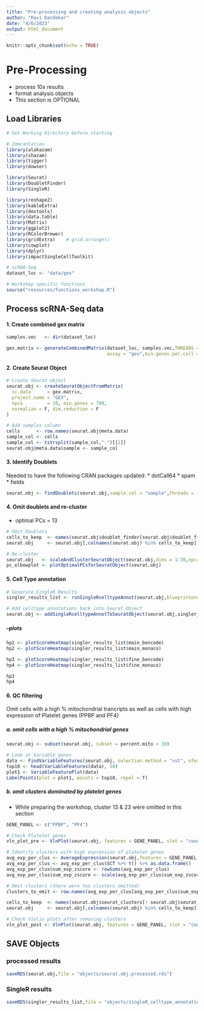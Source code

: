 ```yaml
---
title: "Pre-processing and creating analysis objects"
author: "Ravi Dandekar"
date: "4/6/2023"
output: html_document
---
```


```r
knitr::opts_chunk$set(echo = TRUE)
```

# Pre-Processing 
* process 10x results
* format analysis objects
* This section is OPTIONAL


## Load Libraries
```r
# Set Working Directory before starting

# Immcantation
library(alakazam)
library(shazam)
library(tigger)
library(dowser)

library(Seurat)
library(DoubletFinder)
library(SingleR)

library(reshape2)
library(kableExtra)
library(devtools)
library(data.table)
library(Matrix)
library(ggplot2)
library(RColorBrewer)
library(gridExtra)    # grid.arrange()
library(cowplot)
library(dplyr)
library(impactSingleCellToolkit)

# scRNA-Seq
dataset_loc <- "data/gex"

# Workshop specific functions
source("resources/functions_workshop.R")
```


## Process scRNA-Seq data

#### 1. Create combined gex matrix
```r
samples.vec   <- dir(dataset_loc)

gex.matrix <- generateCombinedMatrix(dataset_loc, samples.vec,THREADS = 8,multi.results = F,
                                     assay = "gex",min.genes.per.cell = 700,max.genes.per.cell = 2500)
```


#### 2. Create Seurat Object
```r
# Create Seurat object
seurat.obj <- createSeuratObjectFromMatrix(
  sc.data      = gex.matrix,
  project.name = "GEX",
  npca         = 20, min.genes = 700,
  normalize = F, dim.reduction = F
)

# Add samples column
cells      <- row.names(seurat.obj@meta.data)
sample_col <- cells
sample_col <- tstrsplit(sample_col,"-")[[2]]
seurat.obj@meta.data$sample <- sample_col
```

#### 3. Identify Doublets

Needed to have the following CRAN packages updated:
  * dotCall64
  * spam
  * fields
```r
seurat.obj <- findDoublets(seurat.obj,sample.col = "sample",threads = 15)
```


#### 4. Omit doublets and re-cluster

* optimal PCs = 13
```r
# Omit Doublets 
cells_to_keep  <- names(seurat.obj$doublet_finder[seurat.obj$doublet_finder %in% "Singlet"])
seurat.obj     <- seurat.obj[,colnames(seurat.obj) %in% cells_to_keep]

# Re-cluster
seurat.obj   <- scaleAndClusterSeuratObject(seurat.obj,dims = 1:30,npca = 10,tsne = T)
pc_elbowplot <- plotOptimalPCsforSeuratObject(seurat.obj)
```

#### 5. Cell Type annotation
```r
# Generate SingleR Results
singler_results_list <- runSingleRcelltypeAnnot(seurat.obj,blueprintencode.annot = T,monaco.annot = T)

# Add celltype annotations back into Seurat Object
seurat.obj <- addSingleRcelltypeAnnotToSeuratObject(seurat.obj,singler_results_list)
```

##### --plots
```r
hp1 <- plotScoreHeatmap(singler_results_list$main_bencode)
hp2 <- plotScoreHeatmap(singler_results_list$main_monaco)

hp3 <- plotScoreHeatmap(singler_results_list$fine_bencode)
hp4 <- plotScoreHeatmap(singler_results_list$fine_monaco)

hp3
hp4
```


#### 6. QC filtering

Omit cells with a high % mitochondrial trancripts as well as cells with high expression of Platelet genes (PPBP and PF4)

##### a. omit cells with a high % mitochondrial genes
```r
seurat.obj <- subset(seurat.obj, subset = percent.mito < 10)

# Look at Variable genes
data <- FindVariableFeatures(seurat.obj, selection.method = "vst", nfeatures = 2000)
top10 <- head(VariableFeatures(data), 10)
plot1 <- VariableFeaturePlot(data)
LabelPoints(plot = plot1, points = top10, repel = T)


```

##### b. omit clusters dominated by platelet genes

* While preparing the workshop, cluster 13 & 23 were omitted in this section

```r
GENE_PANEL <- c("PPBP", "PF4")

# Check Platelet genes
vln_plot_pre <- VlnPlot(seurat.obj, features = GENE_PANEL, slot = "counts", log = T,ncol = 1)

# Identify clusters with high expression of platelet genes
avg_exp_per_clus <- AverageExpression(seurat.obj,features = GENE_PANEL,group.by = "seurat_clusters",assays = "SCT")
avg_exp_per_clus <- avg_exp_per_clus$SCT %>% t() %>% as.data.frame()
avg_exp_per_clus$sum_exp_zscore <- rowSums(avg_exp_per_clus)
avg_exp_per_clus$sum_exp_zscore <- scale(avg_exp_per_clus$sum_exp_zscore)

# Omit clusters (there were two clusters omitted)
clusters_to_omit <- row.names(avg_exp_per_clus[avg_exp_per_clus$sum_exp_zscore > 0.8,])

cells_to_keep  <- names(seurat.obj$seurat_clusters[! seurat.obj$seurat_clusters %in% clusters_to_omit])
seurat.obj     <- seurat.obj[,colnames(seurat.obj) %in% cells_to_keep]

# Check Violin plots after removing clusters
vln_plot_post <- VlnPlot(seurat.obj, features = GENE_PANEL, slot = "counts", log = T,ncol = 1)
```



## SAVE Objects

### processed results
```r
saveRDS(seurat.obj,file = "objects/seurat.obj.processed.rds")
```

### SingleR results
```r
saveRDS(singler_results_list,file = "objects/singleR_celltype_annotations.rds")
```


